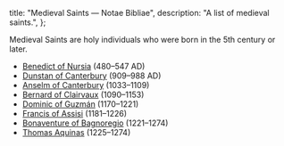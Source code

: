   title: "Medieval Saints — Notae Bibliae",
  description: "A list of medieval saints.",
};

<Initial text="Medieval Saints" />

Medieval Saints are holy individuals who were born in the 5th century or later.

- [Benedict of Nursia](/people/saints/medieval/benedict-of-nursia) (480–547 AD)
- [Dunstan of Canterbury](/people/saints/medieval/dunstan-of-canterbury) (909–988 AD)
- [Anselm of Canterbury](/people/saints/medieval/anselm-of-canterbury) (1033–1109)
- [Bernard of Clairvaux](/people/saints/medieval/bernard-of-clairvaux) (1090–1153)
- [Dominic of Guzmán](/people/saints/medieval/dominic-of-guzman) (1170–1221)
- [Francis of Assisi](/people/saints/medieval/francis-of-assisi) (1181–1226)
- [Bonaventure of Bagnoregio](/people/saints/medieval/bonaventure-of-bagnoregio) (1221–1274)
- [Thomas Aquinas](/people/saints/medieval/thomas-aquinas) (1225–1274)
